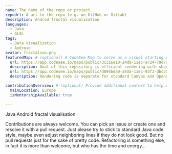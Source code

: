```yaml
---
name: The name of the repo or project.
repoUrl: A url to the repo (e.g. on GitHub or GitLab)
description: Androd fractal visualisation
languages:
  - Java
  - GLSL
tags:
  - Data Visualization
  - Android
avatar: fractalzoo.png
featuredMap: # (optional) A CodeSee Map to serve as a visual starting point for contributors
  url: https://app.codesee.io/maps/public/3c316a10-24d8-11ec-a724-79d7dd589517
  description: Goal of this repository is efficient rendering with shaders
  url: https://app.codesee.io/maps/public/d894bea0-24da-11ec-93f3-dbc55dad4855
  description: Rendering code is separate for standard Canvas and OpenGL

contributionOverview: # (optional) Provide additional context to help contributors match well with your project
  mainLocation: Europe
  isMentorshipAvailable: true

---
```


<!-- Divide your content into sections using our handy shortcodes. Each section is optional -->

<Overview>

Java Android fractal visualisation

</Overview>

<Contributing>

Contributions are always welcome. You can pick an issue or create one
and resolve it with a pull request. Just please try to stick to standard
Java code style, maybe even adjust neighboring lines if they do not look
good. But no pull requests just for the sake of pretty code. Refactoring
is something else, in fact it is more than welcome, but who has the time
and energy...

</Contributing>
